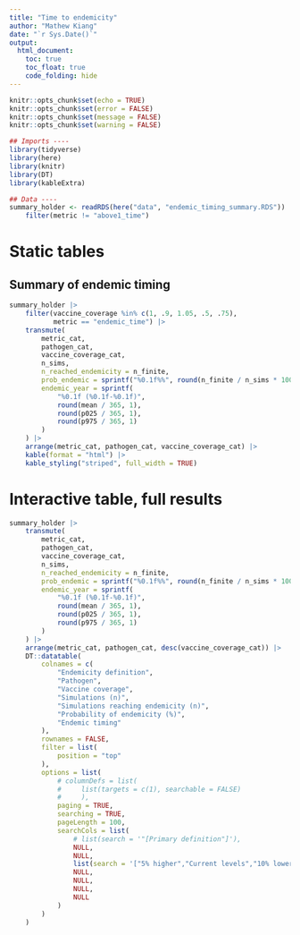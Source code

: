 ```yaml
---
title: "Time to endemicity"
author: "Mathew Kiang"
date: "`r Sys.Date()`"
output: 
  html_document:
    toc: true
    toc_float: true
    code_folding: hide
---
```


```r
knitr::opts_chunk$set(echo = TRUE)
knitr::opts_chunk$set(error = FALSE)
knitr::opts_chunk$set(message = FALSE)
knitr::opts_chunk$set(warning = FALSE)
```

```r
## Imports ----
library(tidyverse)
library(here)
library(knitr)
library(DT)
library(kableExtra)

## Data ----
summary_holder <- readRDS(here("data", "endemic_timing_summary.RDS")) |> 
    filter(metric != "above1_time")
```

# Static tables 

## Summary of endemic timing 
```r
summary_holder |>
    filter(vaccine_coverage %in% c(1, .9, 1.05, .5, .75),
           metric == "endemic_time") |> 
    transmute(
        metric_cat, 
        pathogen_cat,
        vaccine_coverage_cat,
        n_sims,
        n_reached_endemicity = n_finite,
        prob_endemic = sprintf("%0.1f%%", round(n_finite / n_sims * 100, 1)),
        endemic_year = sprintf(
            "%0.1f (%0.1f-%0.1f)",
            round(mean / 365, 1),
            round(p025 / 365, 1),
            round(p975 / 365, 1)
        )
    ) |> 
    arrange(metric_cat, pathogen_cat, vaccine_coverage_cat) |>
    kable(format = "html") |>
    kable_styling("striped", full_width = TRUE) 
```

# Interactive table, full results

```r
summary_holder |>
    transmute(
        metric_cat,
        pathogen_cat,
        vaccine_coverage_cat,
        n_sims,
        n_reached_endemicity = n_finite,
        prob_endemic = sprintf("%0.1f%%", round(n_finite / n_sims * 100, 1)),
        endemic_year = sprintf(
            "%0.1f (%0.1f-%0.1f)",
            round(mean / 365, 1),
            round(p025 / 365, 1),
            round(p975 / 365, 1)
        )
    ) |>
    arrange(metric_cat, pathogen_cat, desc(vaccine_coverage_cat)) |>
    DT::datatable(
        colnames = c(
            "Endemicity definition",
            "Pathogen",
            "Vaccine coverage", 
            "Simulations (n)",
            "Simulations reaching endemicity (n)",
            "Probability of endemicity (%)",
            "Endemic timing"
        ),
        rownames = FALSE,
        filter = list(
            position = "top"
        ),
        options = list(
            # columnDefs = list(
            #     list(targets = c(1), searchable = FALSE)
            #     ),
            paging = TRUE,
            searching = TRUE,
            pageLength = 100,
            searchCols = list(
                # list(search = '"[Primary definition"]'),
                NULL,
                NULL, 
                list(search = '["5% higher","Current levels","10% lower","20% lower","50% lower"]'),
                NULL,
                NULL,
                NULL,
                NULL
            )
        )
    )
```

